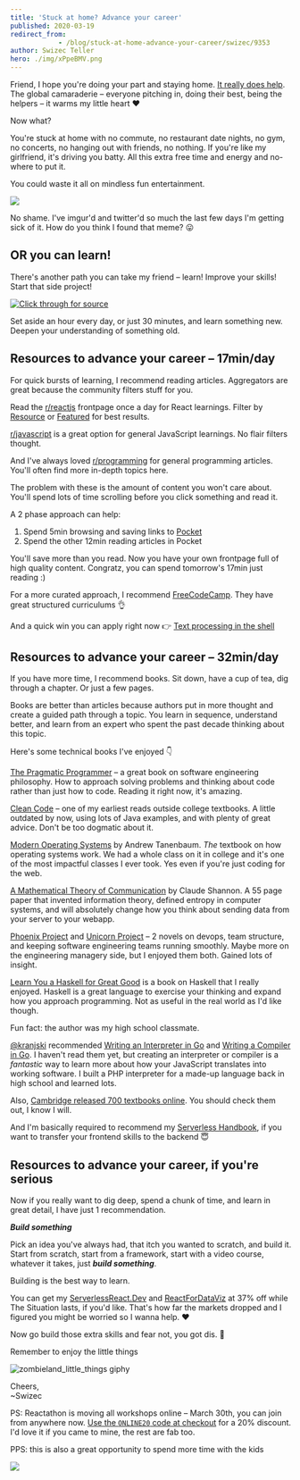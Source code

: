 ```yaml
---
title: 'Stuck at home? Advance your career'
published: 2020-03-19
redirect_from: 
            - /blog/stuck-at-home-advance-your-career/swizec/9353
author: Swizec Teller
hero: ./img/xPpeBMV.png
---
```

Friend, I hope you're doing your part and staying home. [It really does help](https://reactfordataviz.com/articles/corona-simulation/). The global camaraderie – everyone pitching in, doing their best, being the helpers – it warms my little heart ❤️





Now what?



You're stuck at home with no commute, no restaurant date nights, no gym, no concerts, no hanging out with friends, no nothing. If you're like my girlfriend, it's driving you batty. All this extra free time and energy and no-where to put it.



You could waste it all on mindless fun entertainment.



![](./img/xPpeBMV.png)



No shame. I've imgur'd and twitter'd so much the last few days I'm getting sick of it. How do you think I found that meme? 😛



## OR you can learn!



There's another path you can take my friend – learn! Improve your skills! Start that side project!





[![Click through for source](./img/techletter.app-screenshot-1584634985715.png)](https://twitter.com/Swizec/status/1239214823797166081)





Set aside an hour every day, or just 30 minutes, and learn something new. Deepen your understanding of something old.



## Resources to advance your career – 17min/day



For quick bursts of learning, I recommend reading articles. Aggregators are great because the community filters stuff for you.



Read the [r/reactjs](https://www.reddit.com/r/reactjs) frontpage once a day for React learnings. Filter by [Resource](https://www.reddit.com/r/reactjs/?f=flair_name%3A%22Resource%22) or [Featured](https://www.reddit.com/r/reactjs/?f=flair_name%3A%22Featured%22) for best results.



[r/javascript](https://www.reddit.com/r/javascript/) is a great option for general JavaScript learnings. No flair filters thought.



And I've always loved [r/programming](https://www.reddit.com/r/programming/) for general programming articles. You'll often find more in-depth topics here.



The problem with these is the amount of content you won't care about. You'll spend lots of time scrolling before you click something and read it.



A 2 phase approach can help:



1. Spend 5min browsing and saving links to [Pocket](https://app.getpocket.com/)
2. Spend the other 12min reading articles in Pocket



You'll save more than you read. Now you have your own frontpage full of high quality content. Congratz, you can spend tomorrow's 17min just reading :)



For a more curated approach, I recommend [FreeCodeCamp](https://www.freecodecamp.org/). They have great structured curriculums 👌



And a quick win you can apply right now 👉 [Text processing in the shell](https://blog.balthazar-rouberol.com/text-processing-in-the-shell)



## Resources to advance your career – 32min/day



If you have more time, I recommend books. Sit down, have a cup of tea, dig through a chapter. Or just a few pages.



Books are better than articles because authors put in more thought and create a guided path through a topic. You learn in sequence, understand better, and learn from an expert who spent the past decade thinking about this topic.



Here's some technical books I've enjoyed 👇



[The Pragmatic Programmer](https://pragprog.com/book/tpp20/the-pragmatic-programmer-20th-anniversary-edition) – a great book on software engineering philosophy. How to approach solving problems and thinking about code rather than just how to code. Reading it right now, it's amazing.



[Clean Code](https://www.amazon.com/Clean-Code-Handbook-Software-Craftsmanship/dp/0132350882) – one of my earliest reads outside college textbooks. A little outdated by now, using lots of Java examples, and with plenty of great advice. Don't be too dogmatic about it.



[Modern Operating Systems](https://www.amazon.com/Modern-Operating-Systems-Andrew-Tanenbaum/dp/013359162X) by Andrew Tanenbaum. _The_ textbook on how operating systems work. We had a whole class on it in college and it's one of the most impactful classes I ever took. Yes even if you're just coding for the web.



[A Mathematical Theory of Communication](http://people.math.harvard.edu/~ctm/home/text/others/shannon/entropy/entropy.pdf) by Claude Shannon. A 55 page paper that invented information theory, defined entropy in computer systems, and will absolutely change how you think about sending data from your server to your webapp.



[Phoenix Project](https://itrevolution.com/book/the-phoenix-project/) and [Unicorn Project](https://itrevolution.com/the-unicorn-project/) – 2 novels on devops, team structure, and keeping software engineering teams running smoothly. Maybe more on the engineering managery side, but I enjoyed them both. Gained lots of insight.



[Learn You a Haskell for Great Good](http://learnyouahaskell.com/) is a book on Haskell that I really enjoyed. Haskell is a great language to exercise your thinking and expand how you approach programming. Not as useful in the real world as I'd like though.



Fun fact: the author was my high school classmate.



[@kranjski](https://twitter.com/kranjski) recommended [Writing an Interpreter in Go](https://interpreterbook.com/) and [Writing a Compiler in Go](https://compilerbook.com/). I haven't read them yet, but creating an interpreter or compiler is a _fantastic_ way to learn more about how your JavaScript translates into working software. I built a PHP interpreter for a made-up language back in high school and learned lots.



Also, [Cambridge released 700 textbooks online](https://www.cambridge.org/core/what-we-publish/textbooks/listing?aggs%5BproductSubject%5D%5Bfilters%5D=A57E10708F64FB69CE78C81A5C2A6555#). You should check them out, I know I will.



And I'm basically required to recommend my [Serverless Handbook](https://serverlesshandbook.dev), if you want to transfer your frontend skills to the backend 😇



## Resources to advance your career, if you're serious



Now if you really want to dig deep, spend a chunk of time, and learn in great detail, I have just 1 recommendation.



**_Build something_**



Pick an idea you've always had, that itch you wanted to scratch, and build it. Start from scratch, start from a framework, start with a video course, whatever it takes, just **_build something_**.



Building is the best way to learn.



You can get my [ServerlessReact.Dev](https://serverlessreact.dev) and [ReactForDataViz](https://gumroad.com/l/KDLxE/37off) at 37% off while The Situation lasts, if you'd like. That's how far the markets dropped and I figured you might be worried so I wanna help. ❤️



Now go build those extra skills and fear not, you got dis. 💪



Remember to enjoy the little things



![zombieland_little_things giphy](./img/media-gpoplsHO8TspW-giphy.gif)



Cheers,  
~Swizec



PS: Reactathon is moving all workshops online – March 30th, you can join from anywhere now. [Use the `ONLINE20` code at checkout](https://www.reactathon.com/workshops/) for a 20% discount. I'd love it if you came to mine, the rest are fab too.



PPS: this is also a great opportunity to spend more time with the kids



![](./img/rKqM8M1.gif)
